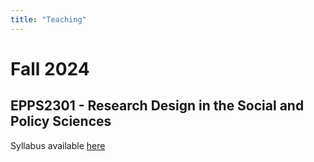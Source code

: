 ---
title: "Teaching"
---

# Fall 2024

## EPPS2301 - Research Design in the Social and Policy Sciences

Syllabus available [here](syllabus_EPPS2301_081724.pdf)